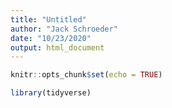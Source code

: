 ```yaml
---
title: "Untitled"
author: "Jack Schroeder"
date: "10/23/2020"
output: html_document
---
```


```r
knitr::opts_chunk$set(echo = TRUE)

library(tidyverse)
```

